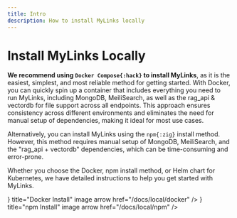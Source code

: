 ```yaml
---
title: Intro
description: How to install MyLinks locally
---
```



# Install MyLinks Locally

**We recommend using `Docker Compose{:hack}` to install MyLinks**, as it is the easiest, simplest, and most reliable method for getting started. With Docker, you can quickly spin up a container that includes everything you need to run MyLinks, including MongoDB, MeiliSearch, as well as the rag_api & vectordb for file support across all endpoints. This approach ensures consistency across different environments and eliminates the need for manual setup of dependencies, making it ideal for most use cases.

Alternatively, you can install MyLinks using the `npm{:zig}` install method. However, this method requires manual setup of MongoDB, MeiliSearch, and the "rag_api + vectordb" dependencies, which can be time-consuming and error-prone.

Whether you choose the Docker, npm install method, or Helm chart for Kubernetes, we have detailed instructions to help you get started with MyLinks.

<div style={{ display: 'flex', justifyContent: 'center' }}>
  <Cards num={3} style={{ display: 'flex', flexDirection: 'row' }}>
    <Cards.Card
      icon={<DockerIcon />}
      title="Docker Install"
      image
      arrow
      href="/docs/local/docker"
    />
    <Cards.Card icon={<NpmIcon />} title="npm Install" image arrow href="/docs/local/npm" />
    <Cards.Card icon="🪖" title="Helm Chart" image arrow href="/docs/local/helm_chart" />
  </Cards>
</div>